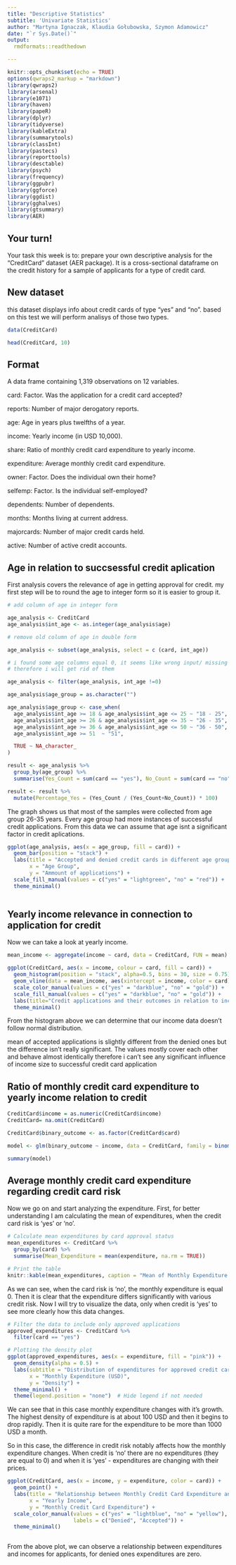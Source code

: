 ```yaml
---
title: "Descriptive Statistics"
subtitle: 'Univariate Statistics'
author: "Martyna Ignaczak, Klaudia Gołubowska, Szymon Adamowicz"
date: "`r Sys.Date()`"
output: 
  rmdformats::readthedown

---
```


```r
knitr::opts_chunk$set(echo = TRUE)
options(qwraps2_markup = "markdown")
library(qwraps2)
library(arsenal)
library(e1071)
library(haven)
library(papeR)
library(dplyr)
library(tidyverse)
library(kableExtra)
library(summarytools)
library(classInt)
library(pastecs)
library(reporttools)
library(desctable)
library(psych)
library(frequency)
library(ggpubr)
library(ggforce)
library(ggdist)
library(gghalves)
library(gtsummary)
library(AER)

```

## Your turn!

Your task this week is to: prepare your own descriptive analysis for the
"CreditCard" dataset (AER package). It is a cross-sectional dataframe on
the credit history for a sample of applicants for a type of credit card.

## New dataset

this dataset displays info about credit cards of type "yes" and "no". based
on this test we will perform analisys of those two types.

```r
data(CreditCard)

head(CreditCard, 10)

```

## Format
A data frame containing 1,319 observations on 12 variables.

card: Factor. Was the application for a credit card accepted?

reports: Number of major derogatory reports.

age: Age in years plus twelfths of a year.

income: Yearly income (in USD 10,000).

share: Ratio of monthly credit card expenditure to yearly income.

expenditure: Average monthly credit card expenditure.

owner: Factor. Does the individual own their home?

selfemp: Factor. Is the individual self-employed?

dependents: Number of dependents.

months: Months living at current address.

majorcards: Number of major credit cards held.

active: Number of active credit accounts.

## Age in relation to succsessful credit aplication

First analysis covers the relevance of age in getting approval for credit.
my first step will be to round the age to integer form so it is easier to
group it.

```r


# add column of age in integer form

age_analysis <- CreditCard
age_analysis$int_age <- as.integer(age_analysis$age)

# remove old column of age in double form

age_analysis <- subset(age_analysis, select = c (card, int_age))

# i found some age columns equal 0, it seems like wrong input/ missing data
# therefore i will get rid of them

age_analysis <- filter(age_analysis, int_age !=0)

age_analysis$age_group = as.character("")

age_analysis$age_group <- case_when(
  age_analysis$int_age >= 18 & age_analysis$int_age <= 25 ~ "18 - 25",
  age_analysis$int_age >= 26 & age_analysis$int_age <= 35 ~ "26 - 35",
  age_analysis$int_age >= 36 & age_analysis$int_age <= 50 ~ "36 - 50",
  age_analysis$int_age >= 51  ~ "51",

  TRUE ~ NA_character_ 
)

result <- age_analysis %>%
  group_by(age_group) %>%
  summarise(Yes_Count = sum(card == "yes"), No_Count = sum(card == "no"))

result <- result %>%
  mutate(Percentage_Yes = (Yes_Count / (Yes_Count+No_Count)) * 100)
```

The graph shows us that most of the samples were collected from age group 
26-35 years. Every age group had more instances of successful credit applications.
From this data we can assume that age isnt a significant factor in credit aplications.

```r

ggplot(age_analysis, aes(x = age_group, fill = card)) +
  geom_bar(position = "stack") +
  labs(title = "Accepted and denied credit cards in different age groups",
       x = "Age Group",
       y = "Ammount of applications") +
  scale_fill_manual(values = c("yes" = "lightgreen", "no" = "red")) +
  theme_minimal()



```
## Yearly income relevance in connection to application for credit

Now we can take a look at yearly income. 
```r

mean_income <- aggregate(income ~ card, data = CreditCard, FUN = mean)

ggplot(CreditCard, aes(x = income, colour = card, fill = card)) +
  geom_histogram(position = "stack", alpha=0.5, bins = 30, size = 0.75) +
  geom_vline(data = mean_income, aes(xintercept = income, color = card), linetype = "dashed", size=1) +
  scale_color_manual(values = c("yes" = "darkblue", "no" = "gold")) +
  scale_fill_manual(values = c("yes" = "darkblue", "no" = "gold")) +
  labs(title="Credit applications and their outcomes in relation to income",x = "Income in USD 10.000", y = "Applications") +
  theme_minimal()


```

From the histogram above we can determine that our income data doesn't 
follow normal distribution.

mean of accepted applications is slightly different from the denied ones
but the difference isn't really significant. The values mostly cover each
other and behave almost identically therefore i can't see any significant 
influence of income size to successful credit card application

## Ratio of monthly credit card expenditure to yearly income relation to credit

```r
CreditCard$income = as.numeric(CreditCard$income)
CreditCard= na.omit(CreditCard)

CreditCard$binary_outcome <- as.factor(CreditCard$card)

model <- glm(binary_outcome ~ income, data = CreditCard, family = binomial())

summary(model)

```


## Average monthly credit card expenditure regarding credit card risk

Now we go on and start analyzing the expenditure.
First, for better understanding I am calculating the mean of expenditures, when the credit card risk is 'yes' or 'no'.

```r
# Calculate mean expenditures by card approval status
mean_expenditures <- CreditCard %>%
  group_by(card) %>%
  summarise(Mean_Expenditure = mean(expenditure, na.rm = TRUE))

# Print the table
knitr::kable(mean_expenditures, caption = "Mean of Monthly Expenditure by Card Approval Status")
```

As we can see, when the card risk is 'no', the monthly expenditure is equal 0.
Then it is clear that the expenditure differs significantly with various credit risk.
Now I will try to visualize the data, only when credit is 'yes' to see more clearly how this data changes.

```r
# Filter the data to include only approved applications
approved_expenditures <- CreditCard %>% 
  filter(card == "yes")

# Plotting the density plot
ggplot(approved_expenditures, aes(x = expenditure, fill = "pink")) +
  geom_density(alpha = 0.5) +
  labs(subtitle = "Distribution of expenditures for approved credit card applications",
       x = "Monthly Expenditure (USD)",
       y = "Density") +
  theme_minimal() +
  theme(legend.position = "none")  # Hide legend if not needed
```

We can see that in this case monthly expenditure changes with it's growth.
The highest density of expenditure is at about 100 USD and then it begins to drop rapidly. Then it is quite rare for the expenditure to be more than 1000 USD a month.

So in this case, the difference in credit risk notably affects how the monthly expenditure changes.
When credit is 'no' there are no expenditures (they are equal to 0) and when it is 'yes' - expenditures are changing with their prices.


```r

ggplot(CreditCard, aes(x = income, y = expenditure, color = card)) +
  geom_point() +
  labs(title = "Relationship between Monthly Credit Card Expenditure and Yearly Income",
       x = "Yearly Income",
       y = "Monthly Credit Card Expenditure") +
  scale_color_manual(values = c("yes" = "lightblue", "no" = "yellow"),
                     labels = c("Denied", "Accepted")) +
  theme_minimal()



```
From the above plot, we can observe a relationship between expenditures and incomes for applicants, for denied ones expenditures are zero.
